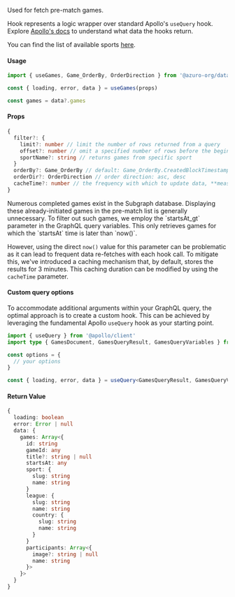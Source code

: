 
Used for fetch pre-match games.

Hook represents a logic wrapper over standard Apollo's `useQuery` hook. Explore [Apollo's docs](https://www.apollographql.com/docs/react/api/react/hooks#usequery) to understand what data the hooks return.

You can find the list of available sports [here](https://thegraph.azuro.org/subgraphs/name/azuro-protocol/azuro-api-polygon-v2/graphql?query=%7B%0A++sports+%7B%0A++++name%0A++%7D%0A%7D).

#### Usage

```ts
import { useGames, Game_OrderBy, OrderDirection } from '@azuro-org/data'

const { loading, error, data } = useGames(props)

const games = data?.games
```

#### Props

```ts
{
  filter?: {
    limit?: number // limit the number of rows returned from a query
    offset?: number // omit a specified number of rows before the beginning of the result set
    sportName?: string // returns games from specific sport
  }
  orderBy?: Game_OrderBy // default: Game_OrderBy.CreatedBlockTimestamp` - orders rows by passed rule
  orderDir?: OrderDirection // order direction: asc, desc
  cacheTime?: number // the frequency with which to update data, **measured in seconds**
}
```

<Callout type="warning">
  Numerous completed games exist in the Subgraph database. Displaying these already-initiated games in the pre-match list is generally unnecessary. To filter out such games, we employ the `startsAt_gt` parameter in the GraphQL query variables. This only retrieves games for which the `startsAt` time is later than `now()`.

  However, using the direct `now()` value for this parameter can be problematic as it can lead to frequent data re-fetches with each hook call. To mitigate this, we've introduced a caching mechanism that, by default, stores the results for 3 minutes. This caching duration can be modified by using the `cacheTime` parameter.
</Callout>

#### Custom query options

To accommodate additional arguments within your GraphQL query, the optimal approach is to create a custom hook. This can be achieved by leveraging the fundamental Apollo `useQuery` hook as your starting point.

```ts
import { useQuery } from '@apollo/client'
import type { GamesDocument, GamesQueryResult, GamesQueryVariables } from '@azuro-org/data'

const options = {
  // your options
}

const { loading, error, data } = useQuery<GamesQueryResult, GamesQueryVariables>(GamesDocument, options)
```

#### Return Value
```ts
{
  loading: boolean
  error: Error | null
  data: { 
    games: Array<{ 
      id: string
      gameId: any
      title?: string | null
      startsAt: any
      sport: { 
        slug: string
        name: string 
      }
      league: {
        slug: string
        name: string
        country: { 
          slug: string
          name: string 
        } 
      }
      participants: Array<{ 
        image?: string | null
        name: string 
      }>
    }> 
  }
}
```
